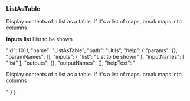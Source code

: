 ### ListAsTable

Display contents of a list as a table. If it's a list of maps, break maps into columns

**Inputs**
**list**
List to be shown








  "id": 1011,
  "name": "ListAsTable",
  "path": "Utils",
  "help": {
    "params": {},
    "paramNames": [],
    "inputs": {
      "list": "List to be shown"
    },
    "inputNames": [
      "list"
    ],
    "outputs": {},
    "outputNames": [],
    "helpText": "<p>Display contents of a list as a table. If it's a list of maps, break maps into columns</p>"
  }
}